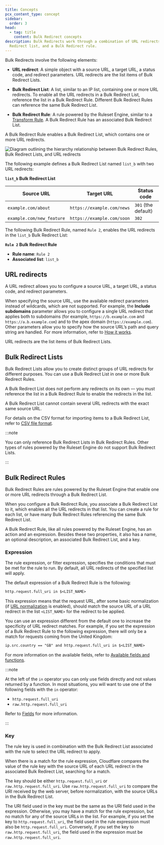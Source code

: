 ```yaml
---
title: Concepts
pcx_content_type: concept
sidebar:
  order: 3
head:
  - tag: title
    content: Bulk Redirect concepts
description: Bulk Redirects work through a combination of URL redirects, a Bulk
  Redirect list, and a Bulk Redirect rule.
---
```



Bulk Redirects involve the following elements:

- **URL redirect**: A simple object with a source URL, a target URL, a status code, and redirect parameters. URL redirects are the list items of Bulk Redirect Lists.

- **Bulk Redirect List**: A list, similar to an IP list, containing one or more URL redirects. To enable all the URL redirects in a Bulk Redirect List, reference the list in a Bulk Redirect Rule. Different Bulk Redirect Rules can reference the same Bulk Redirect List.

- **Bulk Redirect Rule**: A rule powered by the Ruleset Engine, similar to a [Transform Rule](/rules/transform/). A Bulk Redirect Rule has an associated Bulk Redirect List.

A Bulk Redirect Rule enables a Bulk Redirect List, which contains one or more URL redirects.

![Diagram outlining the hierarchy relationship between Bulk Redirect Rules, Bulk Redirect Lists, and URL redirects](~/assets/images/rules/bulk-redirects/concepts-diagram.png)

The following example defines a Bulk Redirect List named `list_b` with two URL redirects:

<Example>

**`list_b` Bulk Redirect List**

| Source URL                | Target URL                 | Status code         |
| ------------------------- | -------------------------- | ------------------- |
| `example.com/about`       | `https://example.com/news` | `301` (the default) |
| `example.com/new_feature` | `https://example.com/soon` | `302`               |

</Example>

The following Bulk Redirect Rule, named `Rule 2`, enables the URL redirects in the `list_b` Bulk Redirect List:

<Example>

**`Rule 2` Bulk Redirect Rule**

- **Rule name**: `Rule 2`
- **Associated list**: `list_b`

</Example>

## URL redirects

A URL redirect allows you to configure a source URL, a target URL, a status code, and redirect parameters.

When specifying the source URL, use the available redirect parameters instead of wildcards, which are not supported. For example, the **Include subdomains** parameter allows you to configure a single URL redirect that applies both to subdomains (for example, `https://b.example.com` and `https://a.b.example.com`) and to the apex domain (`https://example.com`). Other parameters allow you to specify how the source URL’s path and query string are handled. For more information, refer to [How it works](/rules/url-forwarding/bulk-redirects/how-it-works/).

URL redirects are the list items of Bulk Redirect Lists.

## Bulk Redirect Lists

Bulk Redirect Lists allow you to create distinct groups of URL redirects for different purposes. You can use a Bulk Redirect List in one or more Bulk Redirect Rules.

A Bulk Redirect List does not perform any redirects on its own — you must reference the list in a Bulk Redirect Rule to enable the redirects in the list.

A Bulk Redirect List cannot contain several URL redirects with the exact same source URL.

For details on the CSV format for importing items to a Bulk Redirect List, refer to [CSV file format](/rules/url-forwarding/bulk-redirects/reference/csv-file-format/).

:::note

You can only reference Bulk Redirect Lists in Bulk Redirect Rules. Other types of rules powered by the Ruleset Engine do not support Bulk Redirect Lists.

:::

## Bulk Redirect Rules

Bulk Redirect Rules are rules powered by the Ruleset Engine that enable one or more URL redirects through a Bulk Redirect List.

When you configure a Bulk Redirect Rule, you associate a Bulk Redirect List to it, which enables all the URL redirects in that list. You can create a rule for each list, or have many Bulk Redirect Rules referencing the same Bulk Redirect List.

A Bulk Redirect Rule, like all rules powered by the Ruleset Engine, has an action and an expression. Besides these two properties, it also has a name, an optional description, an associated Bulk Redirect List, and a key.

### Expression

The rule expression, or filter expression, specifies the conditions that must be met for the rule to run. By default, all URL redirects of the specified list will apply.

The default expression of a Bulk Redirect Rule is the following:

```txt
http.request.full_uri in $<LIST_NAME>
```

This expression means that the request URL, after some basic <GlossaryTooltip term="URL normalization">normalization</GlossaryTooltip> (if [URL normalization](/rules/normalization/) is enabled), should match the source URL of a URL redirect in the list `<LIST_NAME>` for the redirect to be applied.

You can use an expression different from the default one to increase the specificity of URL redirect matches. For example, if you set the expression of a Bulk Redirect Rule to the following expression, there will only be a match for requests coming from the United Kingdom:

```txt
ip.src.country == "GB" and http.request.full_uri in $<LIST_NAME>
```

For more information on the available fields, refer to [Available fields and functions](/rules/url-forwarding/bulk-redirects/reference/fields-functions/).

:::note

At the left of the `in` operator you can only use fields directly and not values returned by a function. In most situations, you will want to use one of the following fields with the `in` operator:

- `http.request.full_uri`
- `raw.http.request.full_uri`

Refer to [Fields](/ruleset-engine/rules-language/fields/) for more information.

:::

### Key

The rule key is used in combination with the Bulk Redirect List associated with the rule to select the URL redirect to apply.

When there is a match for the rule expression, Cloudflare compares the value of the rule key with the source URL of each URL redirect in the associated Bulk Redirect List, searching for a match.

The key should be either `http.request.full_uri` or `raw.http.request.full_uri`. Use `raw.http.request.full_uri` to compare the URI received by the web server, before normalization, with the source URLs in the Bulk Redirect List.

The URI field used in the key must be the same as the URI field used in the expression. Otherwise, you may have a match for the rule expression, but no match for any of the source URLs in the list. For example, if you set the key to `http.request.full_uri`, the field used in the rule expression must also be `http.request.full_uri`. Conversely, if you set the key to `raw.http.request.full_uri`, the field used in the expression must be `raw.http.request.full_uri`.
